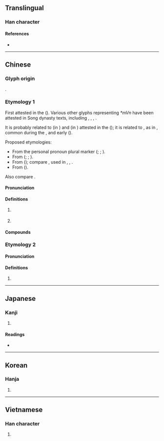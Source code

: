 {{also|们}}
{{character info/new}}
==Translingual==
{{stroke order|type=animate}}

===Han character===
{{Han char|rn=9|rad=人|as=08|sn=10|four=27220|canj=OAN|ids=⿰亻門}}

====References====
* {{Han ref|kx=0107.260|dkj=00766|dj=0229.060|hdz=10185.020|uh=5011|ud=20497|bh=ADCC|bd=44492}}

----

==Chinese==
{{zh-forms|s=们}}

===Glyph origin===
{{Han etym}}
{{Han compound|亻|門|ls=psc|c1=s|c2=p|t1=person}}.

===Etymology 1===
First attested in the {{w|Song dynasty}} ({{zh-ref|Lü, 1940}}). Various other glyphs representing ''*mVn'' have been attested in Song dynasty texts, including {{zh-l|*懣}}, {{zh-l|*滿}}, {{zh-l|*瞞}}, {{zh-l|*門}}.

It is probably related to {{ltc-l|弭}} (in {{m|zh|[[我]]弭}}) and {{ltc-l|偉}} (in {{m|zh|[[兒郎]]偉}}) attested in the {{w|Tang dynasty}} ({{zh-ref|Lü, 1940}}); it is related to {{ltc-l|*每}}, as in {{zh-l|我每}}, common during the {{w|Jin dynasty}}, {{w|Yuan dynasty}} and early {{w|Ming dynasty}} ({{zh-ref|Lü, 1985}}).

Proposed etymologies:
* From the personal pronoun plural marker {{och-l|輩}} ({{zh-ref|Lü, 1985}}; {{zh-ref|Feng, 1997}}; {{zh-ref|Li, 2013}}).
* From {{ltc-l|門|door; clan; family}} ({{zh-ref|Ota, 2003}}; {{zh-ref|Yu, 1989}}; {{zh-ref|Li and Shi, 2000}}).
* From {{ltc-l|每人|everybody|id=1,1}} ({{zh-ref|Norman, 1988}}); compare {{cog|cdo|-}} {{zh-l|各儂|everybody}}, used in {{zh-l|我各儂|we; us}}, {{zh-l|汝各儂|you (plural)}}, {{zh-l|伊各儂|they}}.
* From {{ltc-l|物|thing}} ({{zh-ref|Jiang, 1995}}).

Also compare {{zh-l|*您}}.

====Pronunciation====
{{zh-pron
|m=men,mén,1nb=vernacular,2nb=literary
|m-s=men2-1/men2
|m-s_note=men2-1 - vernacular; men2 - literary
|c=mun4
|c-t=mon3
|g=miin/miin4
|g_note=miin - vernacular; miin4 - literary
|h=pfs=mùn;gd=mun2
|j=me
|md=muòng
|mn=bûn
|mn-t=mung5
|w=3men
|x=men
|mc=
|oc=
|ma=y
|cat=suf
}}

====Definitions====
{{zh-hanzi}}

# {{n-g|Suffix indicating [[plural]] for pronouns, some animated nouns and personifications.}}
#: {{zh-x|我們|we}}
#: {{zh-x|孩子{zi}們|children}}
# {{lb|zh|Jin}} {{n-g|General suffix indicating [[plural]].}}

====Compounds====
{{zh-der|人們|他們|他們倆|你們|俺們|咱們|哥們兒|哥兒們|圖們江|她們|娘兒們|孩兒們|它們|小哥兒們|小姐們兒|我們|渠們|爺們|爺們兒|爺兒們|牠們|老哥兒們|諾們罕|這們|鐵哥們|誰們|佢們|公們倆|吾們|哥們|娘們|孩子們|恁們|某們|窮哥們|老娘們|老爺們|那們|阿們|學生們|老師們}}

===Etymology 2===

====Pronunciation====
{{zh-pron
|m=mèn
|cat=
}}

====Definitions====
{{zh-hanzi}}

# {{zh-only|們渾}}

{{zh-cat|Beginning}}

----

==Japanese==

===Kanji===
{{ja-kanji|grade=|rs=人08}}

# {{defn|lang=ja|sort=人08}}

====Readings====
* {{ja-readings|on=[[もん]] (mon)|kun=[[ともがら]] (tomogara)}}

----

==Korean==

===Hanja===
{{ko-hanja|hangeul=문|mr=mun}}

# {{defn|lang=ko|sort=人08}}

----

==Vietnamese==

===Han character===
{{vi-hantu|[[món]], [[môn]], [[mon]]|rs=人08}}

# {{defn|lang=vi|sort=人08}}